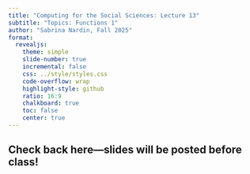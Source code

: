 ```yaml
---
title: "Computing for the Social Sciences: Lecture 13"
subtitle: "Topics: Functions 1"
author: "Sabrina Nardin, Fall 2025"
format:
  revealjs:
    theme: simple
    slide-number: true
    incremental: false
    css: ../style/styles.css
    code-overflow: wrap
    highlight-style: github
    ratio: 16:9
    chalkboard: true
    toc: false
    center: true
---
```



## Check back here—slides will be posted before class!